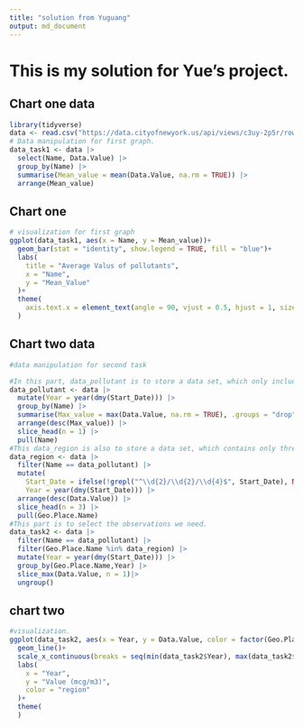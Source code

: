 ```yaml
---
title: "solution from Yuguang"
output: md_document
---
```


# This is my solution for Yue's project.

## Chart one data
```r
library(tidyverse)
data <- read.csv("https://data.cityofnewyork.us/api/views/c3uy-2p5r/rows.csv?accessType=DOWNLOAD")
# Data manipulation for first graph.
data_task1 <- data |>
  select(Name, Data.Value) |>
  group_by(Name) |>
  summarise(Mean_value = mean(Data.Value, na.rm = TRUE)) |>
  arrange(Mean_value)
```
## Chart one

```r
# visualization for first graph
ggplot(data_task1, aes(x = Name, y = Mean_value))+
  geom_bar(stat = "identity", show.legend = TRUE, fill = "blue")+
  labs(
    title = "Average Valus of pollutants",
    x = "Name",
    y = "Mean_Value"
  )+
  theme(
    axis.text.x = element_text(angle = 90, vjust = 0.5, hjust = 1, size = 5)
  )
```

## Chart two data
```r
#data manipulation for second task

#In this part, data_pollutant is to store a data set, which only include the name, so that i can see the name, i know it is a bit silly...
data_pollutant <- data |>
  mutate(Year = year(dmy(Start_Date))) |>
  group_by(Name) |>
  summarise(Max_value = max(Data.Value, na.rm = TRUE), .groups = "drop") |>
  arrange(desc(Max_value)) |>
  slice_head(n = 1) |>
  pull(Name)
#This data_region is also to store a data set, which contains only three Geo.Place.Name
data_region <- data |>
  filter(Name == data_pollutant) |>
  mutate(
    Start_Date = ifelse(!grepl("^\\d{2}/\\d{2}/\\d{4}$", Start_Date), NA, Start_Date),
    Year = year(dmy(Start_Date))) |>
  arrange(desc(Data.Value)) |>
  slice_head(n = 3) |>
  pull(Geo.Place.Name)
#This part is to select the observations we need.
data_task2 <- data |>
  filter(Name == data_pollutant) |>
  filter(Geo.Place.Name %in% data_region) |>
  mutate(Year = year(dmy(Start_Date))) |>
  group_by(Geo.Place.Name,Year) |>
  slice_max(Data.Value, n = 1)|>
  ungroup()
```
## chart two
```r
#visualization.
ggplot(data_task2, aes(x = Year, y = Data.Value, color = factor(Geo.Place.Name)))+
  geom_line()+
  scale_x_continuous(breaks = seq(min(data_task2$Year), max(data_task2$Year), by = 1))+
  labs(
    x = "Year",
    y = "Value (mcg/m3)",
    color = "region"
  )+
  theme(
  )

```
